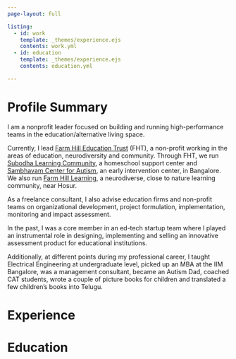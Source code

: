 ```yaml
---
page-layout: full

listing:
  - id: work
    template: _themes/experience.ejs
    contents: work.yml
  - id: education
    template: _themes/experience.ejs
    contents: education.yml

---
```

# Profile Summary

I am a nonprofit leader focused on building and running high-performance teams in the education/alternative living space. 

Currently, I lead [Farm Hill Education Trust](https://farmhill.in) (FHT), a non-profit working in the areas of education, neurodiversity and community. Through FHT, we run [Subodha Learning Community](https://subodha.farmhill.in), a homeschool support center and [Sambhavam Center for Autism](https://sambhavam-autism.com), an early intervention center, in Bangalore. We also run [Farm Hill Learning](https://farmhill-learning.org), a neurodiverse, close to nature learning community, near Hosur. 

As a freelance consultant, I also advise education firms and non-profit teams on organizational development, project formulation, implementation, monitoring and impact assessment.

In the past, I was a core member in an ed-tech startup team where I played an instrumental role in designing, implementing and selling an innovative assessment product for educational institutions.

Additionally, at different points during my professional career, I taught Electrical Engineering at undergraduate level, picked up an MBA at the IIM Bangalore, was a management consultant, became an Autism Dad, coached CAT students, wrote a couple of picture books for children and translated a few children’s books into Telugu.


# Experience

::: {#work}

:::




# Education

::: {#education}

::: 

